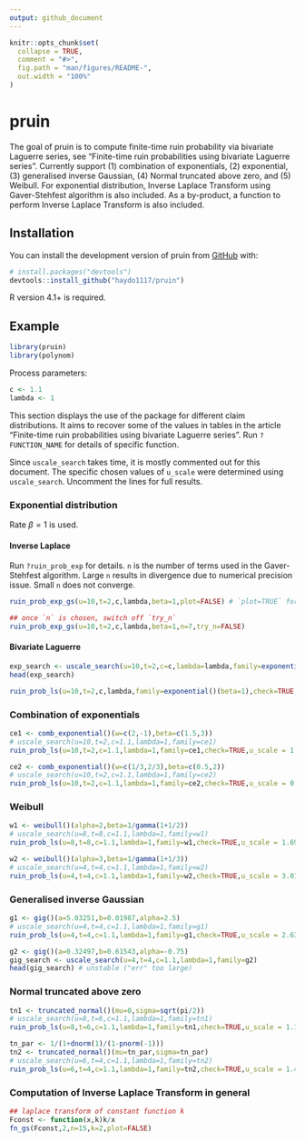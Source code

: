 ```yaml
---
output: github_document
---
```


<!-- README.md is generated from README.Rmd. Please edit that file -->

```r
knitr::opts_chunk$set(
  collapse = TRUE,
  comment = "#>",
  fig.path = "man/figures/README-",
  out.width = "100%"
)
```

# pruin

<!-- badges: start -->
<!-- badges: end -->

The goal of pruin is to compute finite-time ruin probability via bivariate Laguerre series, see 
"Finite-time ruin probabilities using bivariate Laguerre series". Currently support 
(1) combination of exponentials, 
(2) exponential, 
(3) generalised inverse Gaussian, 
(4) Normal truncated above zero, and 
(5) Weibull.
For exponential distribution, Inverse Laplace Transform using Gaver-Stehfest algorithm is also included. 
As a by-product,
a function to perform Inverse Laplace Transform is also included.

## Installation

You can install the development version of pruin from [GitHub](https://github.com/) with:

``` r
# install.packages("devtools")
devtools::install_github("haydo1117/pruin")
```

R version 4.1+ is required.


## Example

```r
library(pruin)
library(polynom)
```

Process parameters:
```r
c <- 1.1
lambda <- 1
```


This section displays the use of the package for different claim distributions. 
It aims to recover some of the values in tables in the article 
"Finite-time ruin probabilities using bivariate Laguerre series".
Run `?FUNCTION_NAME` for details of specific function.

Since `uscale_search` takes time, it is mostly commented out for this document. 
The specific chosen values of `u_scale` were determined using `uscale_search`.
Uncomment the lines for full results.

### Exponential distribution

Rate $\beta=1$ is used.

#### Inverse Laplace
Run `?ruin_prob_exp` for details. `n` is the number of terms used in the Gaver-Stehfest algorithm. 
Large `n` results in divergence due to numerical precision issue. Small `n` does not converge. 

```r
ruin_prob_exp_gs(u=10,t=2,c,lambda,beta=1,plot=FALSE) # `plot=TRUE` for a visualisation

## once `n` is chosen, switch off `try_n`
ruin_prob_exp_gs(u=10,t=2,c,lambda,beta=1,n=7,try_n=FALSE)
```

#### Bivariate Laguerre

```r
exp_search <- uscale_search(u=10,t=2,c=c,lambda=lambda,family=exponential()(beta=1)) #search for u_scale
head(exp_search)

ruin_prob_ls(u=10,t=2,c,lambda,family=exponential()(beta=1),check=TRUE,u_scale = 0.6) # once u_scale is chosen
```

### Combination of exponentials

```r
ce1 <- comb_exponential()(w=c(2,-1),beta=c(1.5,3))
# uscale_search(u=10,t=2,c=1.1,lambda=1,family=ce1)
ruin_prob_ls(u=10,t=2,c=1.1,lambda=1,family=ce1,check=TRUE,u_scale = 1.0715193)

ce2 <- comb_exponential()(w=c(1/3,2/3),beta=c(0.5,2))
# uscale_search(u=10,t=2,c=1.1,lambda=1,family=ce2)
ruin_prob_ls(u=10,t=2,c=1.1,lambda=1,family=ce2,check=TRUE,u_scale = 0.6250552)
```

### Weibull

```r
w1 <- weibull()(alpha=2,beta=1/gamma(1+1/2))
# uscale_search(u=8,t=8,c=1.1,lambda=1,family=w1)
ruin_prob_ls(u=8,t=8,c=1.1,lambda=1,family=w1,check=TRUE,u_scale = 1.6982437)

w2 <- weibull()(alpha=3,beta=1/gamma(1+1/3))
# uscale_search(u=4,t=4,c=1.1,lambda=1,family=w2)
ruin_prob_ls(u=4,t=4,c=1.1,lambda=1,family=w2,check=TRUE,u_scale = 3.0199517)
```

### Generalised inverse Gaussian

```r
g1 <- gig()(a=5.03251,b=0.01987,alpha=2.5)
# uscale_search(u=4,t=4,c=1.1,lambda=1,family=g1)
ruin_prob_ls(u=4,t=4,c=1.1,lambda=1,family=g1,check=TRUE,u_scale = 2.6302680)

g2 <- gig()(a=0.32497,b=0.61543,alpha=-0.75)
gig_search <- uscale_search(u=4,t=4,c=1.1,lambda=1,family=g2) 
head(gig_search) # unstable ("err" too large)
```

### Normal truncated above zero

```r
tn1 <- truncated_normal()(mu=0,sigma=sqrt(pi/2))
# uscale_search(u=8,t=6,c=1.1,lambda=1,family=tn1)
ruin_prob_ls(u=8,t=6,c=1.1,lambda=1,family=tn1,check=TRUE,u_scale = 1.1481536)

tn_par <- 1/(1+dnorm(1)/(1-pnorm(-1)))
tn2 <- truncated_normal()(mu=tn_par,sigma=tn_par)
# uscale_search(u=6,t=4,c=1.1,lambda=1,family=tn2)
ruin_prob_ls(u=6,t=4,c=1.1,lambda=1,family=tn2,check=TRUE,u_scale = 1.4791084)
```


### Computation of Inverse Laplace Transform in general

```r
## laplace transform of constant function k
Fconst <- function(x,k)k/x
fn_gs(Fconst,2,n=15,k=2,plot=FALSE)
```



